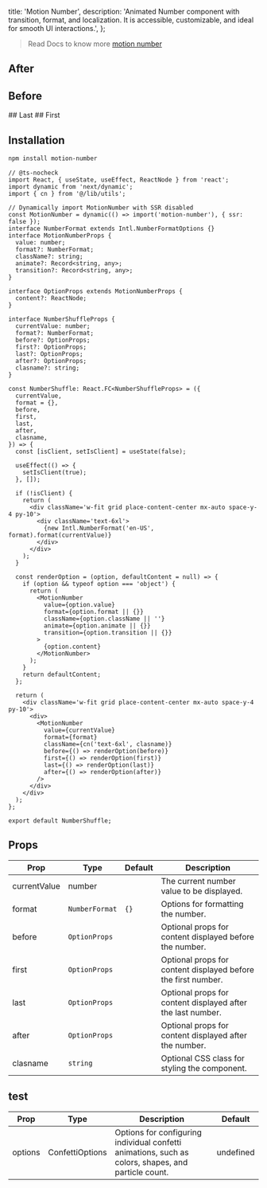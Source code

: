   title: 'Motion Number',
  description:
    'Animated Number component with transition, format, and localization. It is accessible, customizable, and ideal for smooth UI interactions.',
};

> Read Docs to know more [motion number](https://motion-number.barvian.me)

<ComponentCodePreview name='motion-number' hasReTrigger isFitheight />

## After

<ComponentCodePreview name='motion-number-after' hasReTrigger isFitheight />

## Before

<ComponentCodePreview name='motion-number-before' hasReTrigger isFitheight />
## Last

<ComponentCodePreview name='motion-number-last' hasReTrigger isFitheight />
## First

<ComponentCodePreview name='motion-number-first' hasReTrigger isFitheight />

## Installation

```bash
npm install motion-number
```

```tsx number-shuffle.tsx
// @ts-nocheck
import React, { useState, useEffect, ReactNode } from 'react';
import dynamic from 'next/dynamic';
import { cn } from '@/lib/utils';

// Dynamically import MotionNumber with SSR disabled
const MotionNumber = dynamic(() => import('motion-number'), { ssr: false });
interface NumberFormat extends Intl.NumberFormatOptions {}
interface MotionNumberProps {
  value: number;
  format?: NumberFormat;
  className?: string;
  animate?: Record<string, any>;
  transition?: Record<string, any>;
}

interface OptionProps extends MotionNumberProps {
  content?: ReactNode;
}

interface NumberShuffleProps {
  currentValue: number;
  format?: NumberFormat;
  before?: OptionProps;
  first?: OptionProps;
  last?: OptionProps;
  after?: OptionProps;
  clasname?: string;
}

const NumberShuffle: React.FC<NumberShuffleProps> = ({
  currentValue,
  format = {},
  before,
  first,
  last,
  after,
  clasname,
}) => {
  const [isClient, setIsClient] = useState(false);

  useEffect(() => {
    setIsClient(true);
  }, []);

  if (!isClient) {
    return (
      <div className='w-fit grid place-content-center mx-auto space-y-4 py-10'>
        <div className='text-6xl'>
          {new Intl.NumberFormat('en-US', format).format(currentValue)}
        </div>
      </div>
    );
  }

  const renderOption = (option, defaultContent = null) => {
    if (option && typeof option === 'object') {
      return (
        <MotionNumber
          value={option.value}
          format={option.format || {}}
          className={option.className || ''}
          animate={option.animate || {}}
          transition={option.transition || {}}
        >
          {option.content}
        </MotionNumber>
      );
    }
    return defaultContent;
  };

  return (
    <div className='w-fit grid place-content-center mx-auto space-y-4 py-10'>
      <div>
        <MotionNumber
          value={currentValue}
          format={format}
          className={cn('text-6xl', clasname)}
          before={() => renderOption(before)}
          first={() => renderOption(first)}
          last={() => renderOption(last)}
          after={() => renderOption(after)}
        />
      </div>
    </div>
  );
};

export default NumberShuffle;
```

## Props

| Prop         | Type           | Default | Description                                                   |
| ------------ | -------------- | ------- | ------------------------------------------------------------- |
| currentValue | number         |         | The current number value to be displayed.                     |
| format       | `NumberFormat` | `{}`    | Options for formatting the number.                            |
| before       | `OptionProps`  |         | Optional props for content displayed before the number.       |
| first        | `OptionProps`  |         | Optional props for content displayed before the first number. |
| last         | `OptionProps`  |         | Optional props for content displayed after the last number.   |
| after        | `OptionProps`  |         | Optional props for content displayed after the number.        |
| clasname     | `string`       |         | Optional CSS class for styling the component.                 |






## test


<div style={{ overflowX: 'auto' }}>
  <table>
    <thead>
      <tr>
        <th>Prop</th>
        <th>Type</th>
        <th>Description</th>
        <th>Default</th>
      </tr>
    </thead>
    <tbody>
      <tr>
        <td>options</td>
        <td>ConfettiOptions</td>
        <td>Options for configuring individual confetti animations, such as colors, shapes, and particle count.</td>
        <td>undefined</td>
      </tr>
      <!-- Add more rows as needed -->
    </tbody>
  </table>
</div>
